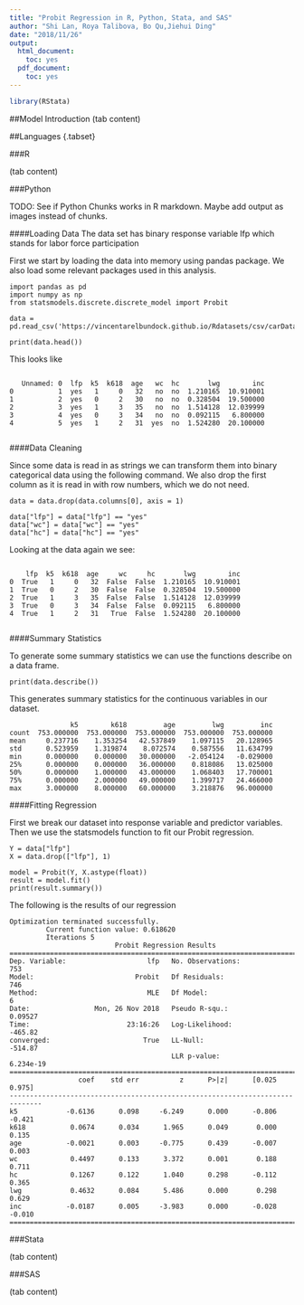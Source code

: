 ```yaml
---
title: "Probit Regression in R, Python, Stata, and SAS"
author: "Shi Lan, Roya Talibova, Bo Qu,Jiehui Ding"
date: "2018/11/26"
output:
  html_document:
    toc: yes
  pdf_document:
    toc: yes
---
```

```r
library(RStata)
```

##Model Introduction 
(tab content)


##Languages {.tabset}

###R

(tab content)

###Python

TODO: See if Python Chunks works in R markdown. Maybe add output as images instead of chunks.


####Loading Data
The data set has binary response variable lfp which stands for labor force participation

First we start by loading the data into memory using pandas package. We also load some relevant packages used in this analysis. 


```
import pandas as pd
import numpy as np
from statsmodels.discrete.discrete_model import Probit

data = pd.read_csv('https://vincentarelbundock.github.io/Rdatasets/csv/carData/Mroz.csv')

print(data.head())
```

This looks like 

```

   Unnamed: 0  lfp  k5  k618  age   wc  hc       lwg        inc
0           1  yes   1     0   32   no  no  1.210165  10.910001
1           2  yes   0     2   30   no  no  0.328504  19.500000
2           3  yes   1     3   35   no  no  1.514128  12.039999
3           4  yes   0     3   34   no  no  0.092115   6.800000
4           5  yes   1     2   31  yes  no  1.524280  20.100000


```
####Data Cleaning

Since some data is read in as strings we can transform them into binary categorical data using the following command. We also drop the first column as it is read in with row numbers, which we do not need.

```
data = data.drop(data.columns[0], axis = 1)

data["lfp"] = data["lfp"] == "yes"
data["wc"] = data["wc"] == "yes"
data["hc"] = data["hc"] == "yes"

```


Looking at the data again we see:


```

    lfp  k5  k618  age     wc     hc       lwg        inc
0  True   1     0   32  False  False  1.210165  10.910001
1  True   0     2   30  False  False  0.328504  19.500000
2  True   1     3   35  False  False  1.514128  12.039999
3  True   0     3   34  False  False  0.092115   6.800000
4  True   1     2   31   True  False  1.524280  20.100000


```


####Summary Statistics

To generate some summary statistics we can use the functions describe on a data frame.

```
print(data.describe())

```

This generates summary statistics for the continuous variables in our dataset. 


```
               k5        k618         age         lwg         inc
count  753.000000  753.000000  753.000000  753.000000  753.000000
mean     0.237716    1.353254   42.537849    1.097115   20.128965
std      0.523959    1.319874    8.072574    0.587556   11.634799
min      0.000000    0.000000   30.000000   -2.054124   -0.029000
25%      0.000000    0.000000   36.000000    0.818086   13.025000
50%      0.000000    1.000000   43.000000    1.068403   17.700001
75%      0.000000    2.000000   49.000000    1.399717   24.466000
max      3.000000    8.000000   60.000000    3.218876   96.000000

```


####Fitting Regression


First we break our dataset into response variable and predictor variables. Then we use the statsmodels function to fit our Probit regression.


```
Y = data["lfp"]
X = data.drop(["lfp"], 1)

model = Probit(Y, X.astype(float))
result = model.fit()
print(result.summary())

```

The following is the results of our regression


```
Optimization terminated successfully.
         Current function value: 0.618620
         Iterations 5
                          Probit Regression Results                           
==============================================================================
Dep. Variable:                    lfp   No. Observations:                  753
Model:                         Probit   Df Residuals:                      746
Method:                           MLE   Df Model:                            6
Date:                Mon, 26 Nov 2018   Pseudo R-squ.:                 0.09527
Time:                        23:16:26   Log-Likelihood:                -465.82
converged:                       True   LL-Null:                       -514.87
                                        LLR p-value:                 6.234e-19
==============================================================================
                 coef    std err          z      P>|z|      [0.025      0.975]
------------------------------------------------------------------------------
k5            -0.6136      0.098     -6.249      0.000      -0.806      -0.421
k618           0.0674      0.034      1.965      0.049       0.000       0.135
age           -0.0021      0.003     -0.775      0.439      -0.007       0.003
wc             0.4497      0.133      3.372      0.001       0.188       0.711
hc             0.1267      0.122      1.040      0.298      -0.112       0.365
lwg            0.4632      0.084      5.486      0.000       0.298       0.629
inc           -0.0187      0.005     -3.983      0.000      -0.028      -0.010
==============================================================================

```


###Stata

(tab content)


###SAS

(tab content)

